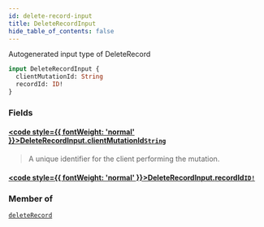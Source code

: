```yaml
---
id: delete-record-input
title: DeleteRecordInput
hide_table_of_contents: false
---
```








Autogenerated input type of DeleteRecord

```graphql
input DeleteRecordInput {
  clientMutationId: String
  recordId: ID!
}
```


### Fields

#### [<code style={{ fontWeight: 'normal' }}>DeleteRecordInput.<b>clientMutationId</b></code>](#)<Bullet />[`String`](/docs/graphql-api/beta/reference/scalars/string) <Badge class="secondary" text="scalar"/>
> A unique identifier for the client performing the mutation.
> 

#### [<code style={{ fontWeight: 'normal' }}>DeleteRecordInput.<b>recordId</b></code>](#)<Bullet />[`ID!`](/docs/graphql-api/beta/reference/scalars/id) <Badge class="secondary" text="non-null"/> <Badge class="secondary" text="scalar"/>
> 
> 



### Member of

[`deleteRecord`](/docs/graphql-api/beta/reference/mutations/delete-record)  <Badge class="secondary" text="mutation"/>



